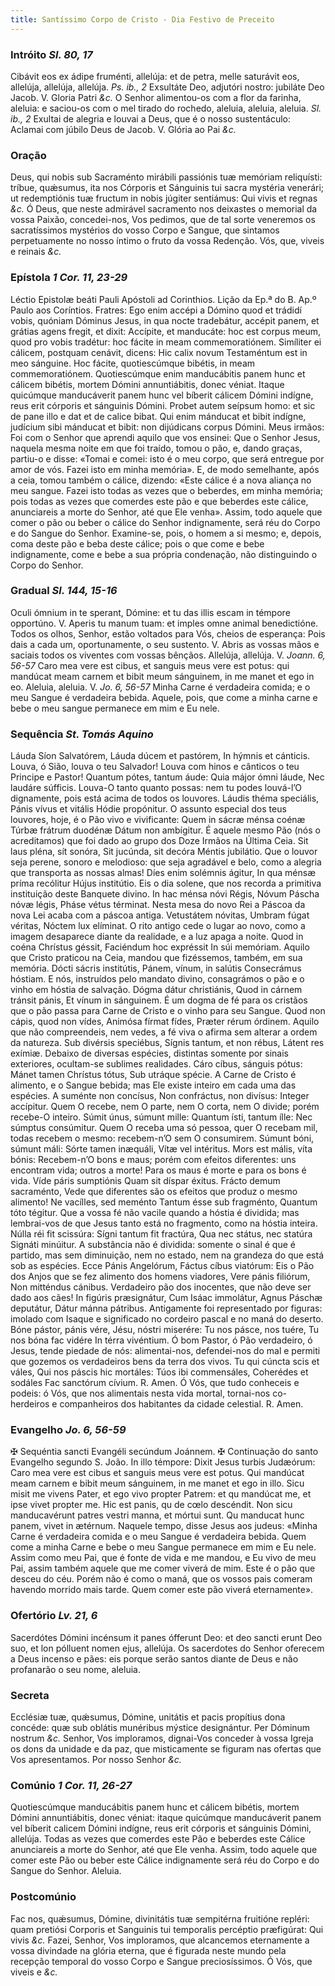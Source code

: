 ```yaml
---
title: Santíssimo Corpo de Cristo - Dia Festivo de Preceito
---
```


### Intróito <em>Sl. 80, 17</em>

<div class="grid grid-cols-2 gap-5">
  <span class="text-justify">
    Cibávit eos ex ádipe fruménti, allelúja: et de petra, melle saturávit eos,
    allelúja, allelúja, allelúja. <em>Ps. ib., 2</em> Exsultáte Deo, adjutóri
    nostro: jubiláte Deo Jacob. V. Gloria Patri <em>&c.</em>
  </span>
  <span class="text-justify">
    O Senhor alimentou-os com a flor da farinha, aleluia: e saciou-os com o mel
    tirado do rochedo, aleluia, aleluia, aleluia. <em>Sl. ib., 2</em> Exultai de
    alegria e louvai a Deus, que é o nosso sustentáculo: Aclamai com júbilo Deus
    de Jacob. V. Glória ao Pai <em>&c.</em>
  </span>
</div>

### Oração

<div class="grid grid-cols-2 gap-5">
  <span class="text-justify">
    Deus, qui nobis sub Sacraménto mirábili passiónis tuæ memóriam reliquísti:
    tríbue, quǽsumus, ita nos Córporis et Sánguinis tui sacra mystéria venerári;
    ut redemptiónis tuæ fructum in nobis júgiter sentiámus: Qui vivis et regnas
    <em>&c.</em>
  </span>
  <span class="text-justify">
    Ó Deus, que neste admirável sacramento nos deixastes o memorial da vossa
    Paixão, concedei-nos, Vos pedimos, que de tal sorte veneremos os
    sacratíssimos mystérios do vosso Corpo e Sangue, que sintamos perpetuamente
    no nosso íntimo o fruto da vossa Redenção. Vós, que, viveis e reinais
    <em>&c.</em>
  </span>
</div>

### Epístola <em>1 Cor. 11, 23-29</em>

<div class="grid grid-cols-2 gap-5">
  <span class="text-justify">
    Léctio Epistolæ beáti Pauli Apóstoli ad Corinthios.
  </span>
  <span class="text-justify">
    Lição da Ep.ª do B. Ap.º Paulo aos Coríntios.
  </span>
  <span class="text-justify">
    Fratres: Ego enim accépi a Dómino quod et trádidí vobis, quóniam Dóminus
    Jesus, in qua nocte tradebátur, accépit panem, et grátias agens fregit, et
    dixit: Accípite, et manducáte: hoc est corpus meum, quod pro vobis tradétur:
    hoc fácite in meam commemoratiónem. Simíliter ei cálicem, postquam cenávit,
    dicens: Hic calix novum Testaméntum est in meo sánguine. Hoc fácite,
    quotiescúmque bibétis, in meam commemoratiónem. Quotiescúmque enim
    manducábitis panem hunc et cálicem bibétis, mortem Dómini annuntiábitis,
    donec véniat. Itaque quicúmque manducáverit panem hunc vel bíberit cálicem
    Dómini indígne, reus erit córporis et sánguinis Dómini. Probet autem seípsum
    homo: et sic de pane illo e dat et de calice bibat. Qui enim mánducat et
    bibit indígne, judícium sibi mánducat et bibit: non dijúdicans corpus
    Dómini.
  </span>
  <span class="text-justify">
    Meus irmãos: Foi com o Senhor que aprendi aquilo que vos ensinei: Que o
    Senhor Jesus, naquela mesma noite em que foi traído, tomou o pão, e, dando
    graças, partiu-o e disse: «Tomai e comei: isto é o meu corpo, que será
    entregue por amor de vós. Fazei isto em minha memória». E, de modo
    semelhante, após a ceia, tomou também o cálice, dizendo: «Este cálice é a
    nova aliança no meu sangue. Fazei isto todas as vezes que o beberdes, em
    minha memória; pois todas as vezes que comerdes este pão e que beberdes este
    cálice, anunciareis a morte do Senhor, até que Ele venha». Assim, todo
    aquele que comer o pão ou beber o cálice do Senhor indignamente, será réu do
    Corpo e do Sangue do Senhor. Examine-se, pois, o homem a si mesmo; e,
    depois, coma deste pão e beba deste cálice; pois o que come e bebe
    indignamente, come e bebe a sua própria condenação, não distinguindo o Corpo
    do Senhor.
  </span>
</div>

### Gradual <em>Sl. 144, 15-16</em>

<div class="grid grid-cols-2 gap-5">
  <span class="text-justify">
    Oculi ómnium in te sperant, Dómine: et tu das illis escam in témpore
    opportúno. V. Aperis tu manum tuam: et imples omne animal benedictióne.
  </span>
  <span class="text-justify">
    Todos os olhos, Senhor, estão voltados para Vós, cheios de esperança: Pois
    dais a cada um, oportunamente, o seu sustento. V. Abris as vossas mãos e
    saciais todos os viventes com vossas bênçãos.
  </span>
  <span class="text-justify">
    Allelúja, allelúja. V. <em>Joann. 6, 56-57</em> Caro mea vere est cibus, et
    sanguis meus vere est potus: qui mandúcat meam carnem et bibit meum
    sánguinem, in me manet et ego in eo.
  </span>
  <span class="text-justify">
    Aleluia, aleluia. V. <em>Jo. 6, 56-57</em> Minha Carne é verdadeira comida;
    e o meu Sangue é verdadeira bebida. Aquele, pois, que come a minha carne e
    bebe o meu sangue permanece em mim e Eu nele.
  </span>
</div>

### Sequência <em>St. Tomás Aquino</em>

<div class="grid grid-cols-2 gap-5">
  <span class="text-justify">
    Láuda Síon Salvatórem, Láuda dúcem et pastórem, In hýmnis et cánticis.
  </span>
  <span class="text-justify">
    Louva, ó Sião, louva o teu Salvador! Louva com hinos e cânticos o teu
    Principe e Pastor!
  </span>
  <span class="text-justify">
    Quantum pótes, tantum áude: Quia májor ómni láude, Nec laudáre súfficis.
  </span>
  <span class="text-justify">
    Louva-O tanto quanto possas: nem tu podes louvá-l’O dignamente, pois está
    acima de todos os louvores.
  </span>
  <span class="text-justify">
    Láudis théma speciális, Pánis vívus et vitális Hódie propónitur.
  </span>
  <span class="text-justify">
    O assunto especial dos teus louvores, hoje, é o Pão vivo e vivificante:
  </span>
  <span class="text-justify">
    Quem in sácræ ménsa coénæ Túrbæ frátrum duodénæ Dátum non ambígitur.
  </span>
  <span class="text-justify">
    É aquele mesmo Pão (nós o acreditamos) que foi dado ao grupo dos Doze Irmãos
    na Última Ceia.
  </span>
  <span class="text-justify">
    Sit laus pléna, sít sonóra, Sit jucúnda, sit decóra Méntis jubilátio.
  </span>
  <span class="text-justify">
    Que o louvor seja perene, sonoro e melodioso: que seja agradável e belo,
    como a alegria que transporta as nossas almas!
  </span>
  <span class="text-justify">
    Díes enim solémnis ágitur, In qua ménsæ príma recólitur Hújus institútio.
  </span>
  <span class="text-justify">
    Eis o dia solene, que nos recorda a primitiva instituição deste Banquete
    divino.
  </span>
  <span class="text-justify">
    In hac ménsa nóvi Régis, Nóvum Páscha nóvæ légis, Pháse vétus términat.
  </span>
  <span class="text-justify">
    Nesta mesa do novo Rei a Páscoa da nova Lei acaba com a páscoa antiga.
  </span>
  <span class="text-justify">
    Vetustátem nóvitas, Umbram fúgat véritas, Nóctem lux elíminat.
  </span>
  <span class="text-justify">
    O rito antigo cede o lugar ao novo, como a imagem desaparece diante da
    realidade, e a luz apaga a noite.
  </span>
  <span class="text-justify">
    Quod in coéna Chrístus géssit, Faciéndum hoc expréssit In súi memóriam.
  </span>
  <span class="text-justify">
    Aquilo que Cristo praticou na Ceia, mandou que fizéssemos, também, em sua
    memória.
  </span>
  <span class="text-justify">
    Dócti sácris institútis, Pánem, vínum, in salútis Consecrámus hóstiam.
  </span>
  <span class="text-justify">
    E nós, instruídos pelo mandato divino, consagrámos o pão e o vinho em hóstia
    de salvação.
  </span>
  <span class="text-justify">
    Dógma dátur christiánis, Quod in cárnem tránsit pánis, Et vínum in
    sánguinem.
  </span>
  <span class="text-justify">
    É um dogma de fé para os cristãos que o pão passa para Carne de Cristo e o
    vinho para seu Sangue.
  </span>
  <span class="text-justify">
    Quod non cápis, quod non vídes, Animósa fírmat fídes, Præter rérum órdinem.
  </span>
  <span class="text-justify">
    Aquilo que não compreendeis, nem vedes, a fé viva o afirma sem alterar a
    ordem da natureza.
  </span>
  <span class="text-justify">
    Sub divérsis speciébus, Sígnis tantum, et non rébus, Látent res exímiæ.
  </span>
  <span class="text-justify">
    Debaixo de diversas espécies, distintas somente por sinais exteriores,
    ocultam-se sublimes realidades.
  </span>
  <span class="text-justify">
    Cáro cíbus, sánguis pótus: Mánet tamen Chrístus tótus, Sub utráque spécie.
  </span>
  <span class="text-justify">
    A Carne de Cristo é alimento, e o Sangue bebida; mas Ele existe inteiro em
    cada uma das espécies.
  </span>
  <span class="text-justify">
    A suménte non concísus, Non confráctus, non divísus: Integer accípitur.
  </span>
  <span class="text-justify">
    Quem O recebe, nem O parte, nem O corta, nem O divide; porém recebe-O
    inteiro.
  </span>
  <span class="text-justify">
    Súmit únus, súmunt mille: Quantum ísti, tantum ílle: Nec súmptus consúmitur.
  </span>
  <span class="text-justify">
    Quem O receba uma só pessoa, quer O recebam mil, todas recebem o mesmo:
    recebem-n’O sem O consumirem.
  </span>
  <span class="text-justify">
    Súmunt bóni, súmunt máli: Sórte tamen inæquáli, Vítæ vel intéritus. Mors est
    mális, víta bónis:
  </span>
  <span class="text-justify">
    Recebem-n’O bons e maus; porém com efeitos diferentes: uns encontram vida;
    outros a morte! Para os maus é morte e para os bons é vida.
  </span>
  <span class="text-justify">
    Víde páris sumptiónis Quam sit díspar éxitus. Frácto demum sacraménto,
  </span>
  <span class="text-justify">
    Vede que diferentes são os efeitos que produz o mesmo alimento!
  </span>
  <span class="text-justify">
    Ne vacílles, sed meménto Tantum ésse sub fragménto, Quantum tóto tégitur.
  </span>
  <span class="text-justify">
    Que a vossa fé não vacile quando a hóstia é dividida; mas lembrai-vos de que
    Jesus tanto está no fragmento, como na hóstia inteira.
  </span>
  <span class="text-justify">
    Núlla réi fit scissúra: Sígni tantum fit fractúra, Qua nec státus, nec
    statúra Signáti minúitur.
  </span>
  <span class="text-justify">
    A substância não é dividida: somente o sinal é que é partido, mas sem
    diminuição, nem no estado, nem na grandeza do que está sob as espécies.
  </span>
  <span class="text-justify">Ecce Pánis Angelórum, Fáctus cíbus viatórum:</span>
  <span class="text-justify">
    Eis o Pão dos Anjos que se fez alimento dos homens viadores,
  </span>
  <span class="text-justify">Vere pánis filiórum, Non mitténdus cánibus.</span>
  <span class="text-justify">
    Verdadeiro pão dos inocentes, que não deve ser dado aos cães!
  </span>
  <span class="text-justify">
    In figúris præsignátur, Cum Isáac immolátur, Agnus Páschæ deputátur, Dátur
    mánna pátribus.
  </span>
  <span class="text-justify">
    Antigamente foi representado por figuras: imolado com Isaque e significado
    no cordeiro pascal e no maná do deserto.
  </span>
  <span class="text-justify">
    Bóne pástor, pánis vére, Jésu, nóstri miserére: Tu nos pásce, nos tuére, Tu
    nos bóna fac vidére In térra vivéntium.
  </span>
  <span class="text-justify">
    Ó bom Pastor, ó Pão verdadeiro, ó Jesus, tende piedade de nós:
    alimentai-nos, defendei-nos do mal e permiti que gozemos os verdadeiros bens
    da terra dos vivos.
  </span>
  <span class="text-justify">
    Tu qui cúncta scis et váles, Qui nos páscis hic mortáles: Túos ibi
    commensáles, Coherédes et sodáles Fac sanctórum cívium.
    <span class="text-red-500">R.</span> Amen.
  </span>
  <span class="text-justify">
    Ó Vós, que tudo conheceis e podeis: ó Vós, que nos alimentais nesta vida
    mortal, tornai-nos co-herdeiros e companheiros dos habitantes da cidade
    celestial. <span class="text-red-500">R.</span> Amen.
  </span>
</div>

### Evangelho <em>Jo. 6, 56-59</em>

<div class="grid grid-cols-2 gap-5">
  <span class="text-justify">
    <span class="text-red-500">&#10016;</span> Sequéntia sancti Evangéli
    secúndum Joánnem.
  </span>
  <span class="text-justify">
    <span class="text-red-500">&#10016;</span> Continuação do santo Evangelho
    segundo S. João.
  </span>
  <span class="text-justify">
    In illo témpore: Dixit Jesus turbis Judæórum: Caro mea vere est cibus et
    sanguis meus vere est potus. Qui mandúcat meam carnem e bibit meum
    sánguinem, in me manet et ego in illo. Sicu misit me vivens Pater, et ego
    vivo propter Patrem: et qu mandúcat me, et ipse vivet propter me. Hic est
    panis, qu de cœlo descéndit. Non sicu manducavérunt patres vestri manna, et
    mórtui sunt. Qu manducat hunc panem, vivet in ætérnum.
  </span>
  <span class="text-justify">
    Naquele tempo, disse Jesus aos judeus: «Minha Carne é verdadeira comida e o
    meu Sangue é verdadeira bebida. Quem come a minha Carne e bebe o meu Sangue
    permanece em mim e Eu nele. Assim como meu Pai, que é fonte de vida e me
    mandou, e Eu vivo de meu Pai, assim também aquele que me comer viverá de
    mim. Este é o pão que desceu do céu. Porém não é como o maná, que os vossos
    pais comeram havendo morrido mais tarde. Quem comer este pão viverá
    eternamente».
  </span>
</div>

### Ofertório <em>Lv. 21, 6</em>

<div class="grid grid-cols-2 gap-5">
  <span class="text-justify">
    Sacerdótes Dómini incénsum it panes ófferunt Deo: et deo sancti erunt Deo
    suo, et lon pólluent nomen ejus, allelúja.
  </span>
  <span class="text-justify">
    Os sacerdotes do Senhor oferecem a Deus incenso e pães: eis porque serão
    santos diante de Deus e não profanarão o seu nome, aleluia.
  </span>
</div>

### Secreta

<div class="grid grid-cols-2 gap-5">
  <span class="text-justify">
    Ecclésiæ tuæ, quǽsumus, Dómine, unitátis et pacis propítius dona concéde:
    quæ sub oblátis munéribus mýstice designántur. Per Dóminum nostrum
    <em>&c.</em>
  </span>
  <span class="text-justify">
    Senhor, Vos imploramos, dignai-Vos conceder à vossa Igreja os dons da
    unidade e da paz, que misticamente se figuram nas ofertas que Vos
    apresentamos. Por nosso Senhor <em>&c.</em>
  </span>
</div>

### Comúnio <em>1 Cor. 11, 26-27</em>

<div class="grid grid-cols-2 gap-5">
  <span class="text-justify">
    Quotiescúmque manducábitis panem hunc et cálicem bibétis, mortem Dómini
    annuntiábitis, donec véniat: itaque quicúmque manducáverit panem vel bíberit
    calicem Dómini indígne, reus erit córporis et sánguinis Dómini, allelúja.
  </span>
  <span class="text-justify">
    Todas as vezes que comerdes este Pão e beberdes este Cálice anunciareis a
    morte do Senhor, até que Ele venha. Assim, todo aquele que comer este Pão ou
    beber este Cálice indignamente será réu do Corpo e do Sangue do Senhor.
    Aleluia.
  </span>
</div>

### Postcomúnio

<div class="grid grid-cols-2 gap-5">
  <span class="text-justify">
    Fac nos, quǽsumus, Dómine, divinitátis tuæ sempitérna fruitióne repléri:
    quam pretiósi Corporis et Sanguinis tui temporalis percéptio præfigúrat: Qui
    vivis <em>&c.</em>
  </span>
  <span class="text-justify">
    Fazei, Senhor, Vos imploramos, que alcancemos eternamente a vossa divindade
    na glória eterna, que é figurada neste mundo pela recepção temporal do vosso
    Corpo e Sangue preciosíssimos. Ó Vós, que viveis e <em>&c.</em>
  </span>
</div>
